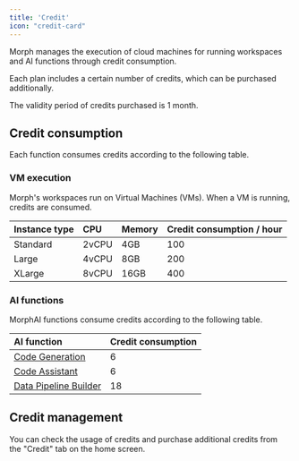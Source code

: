 ```yaml
---
title: 'Credit'
icon: "credit-card"
---
```


Morph manages the execution of cloud machines for running workspaces and AI functions through credit consumption.

Each plan includes a certain number of credits, which can be purchased additionally.

<Warning>The validity period of credits purchased is 1 month.</Warning>

## Credit consumption

Each function consumes credits according to the following table.

### VM execution

Morph's workspaces run on Virtual Machines (VMs). When a VM is running, credits are consumed.

| Instance type | CPU | Memory | Credit consumption / hour |
| :--- | :--- | :--- | :--- |
| Standard | 2vCPU | 4GB | 100 |
| Large | 4vCPU | 8GB | 200 |
| XLarge | 8vCPU | 16GB | 400 |

### AI functions

MorphAI functions consume credits according to the following table.

| AI function | Credit consumption |
| :--- | :--- |
| [Code Generation](/docs/en/morph-ai/code-generation) | 6 |
| [Code Assistant](/docs/en/morph-ai/code-assistant) | 6 |
| [Data Pipeline Builder](/docs/en/morph-ai/data-pipeline-builder) | 18 |

## Credit management

You can check the usage of credits and purchase additional credits from the "Credit" tab on the home screen.
